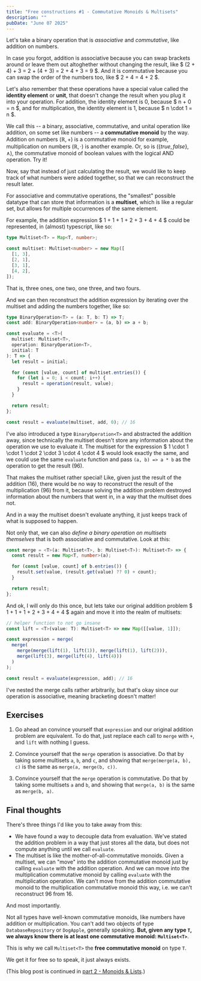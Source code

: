 ```yaml
---
title: "Free constructions #1 - Commutative Monoids & Multisets"
description: ""
pubDate: "June 07 2025"
---
```


Let's take a binary operation that is _associative_ and
_commutative_, like addition on numbers.

In case you forgot, addition is associative because you can swap
brackets around or leave them out altoghether without changing
the result, like $ (2 + 4) + 3 = 2 + (4 + 3) = 2 + 4 + 3 = 9 $.
And it is commutative because you can swap the order of the
numbers too, like $ 2 + 4 = 4 + 2 $.

Let's also remember that these operations have a special
value called the **identity element** or **unit**, that doesn't
change the result when you plug it into your operation. For addition,
the identity element is $0$, because $ n + 0 = n $, and for 
multiplication, the identity element is $1$, because
$ n \cdot 1 = n $.

We call this -- a binary, associative, commutative, and unital operation
like addition, on some set like numbers -- a **commutative
monoid** by the way. Addition on numbers $(\mathbb{R}, +)$
is a commutative monoid for example, multiplication on numbers
$(\mathbb{R}, \cdot)$ is another example. Or, so is $(\lbrace
true, false \rbrace, \land)$, the commutative monoid of boolean
values with the logical AND operation. Try it!

Now, say that instead of just calculating the result, we would
like to keep track of what numbers were added together, so that
we can reconstruct the result later.

For associative and commutative operations, the "smallest"
possible datatype that can store that information is a
**multiset**, which is like a regular set, but allows for
multiple occurrences of the same element.

For example, the addition expression
$ 1 + 1 + 1 + 2 + 3 + 4 + 4 $ could be represented, in (almost)
typescript, like so:

```ts
type Multiset<T> = Map<T, number>;

const multiset: Multiset<number> = new Map([
  [1, 3],
  [2, 1],
  [3, 1],
  [4, 2],
]);
```

That is, three ones, one two, one three, and two fours.

And we can then reconstruct the addition expression by iterating
over the multiset and adding the numbers together, like so:

```ts
type BinaryOperation<T> = (a: T, b: T) => T;
const add: BinaryOperation<number> = (a, b) => a + b;

const evaluate = <T>(
  multiset: Multiset<T>,
  operation: BinaryOperation<T>,
  initial: T
): T => {
  let result = initial;

  for (const [value, count] of multiset.entries()) {
    for (let i = 0; i < count; i++) {
      result = operation(result, value);
    }
  }

  return result;
};

const result = evaluate(multiset, add, 0); // 16
```

I've also introduced a type `BinaryOperation<T>` and
abstracted the addition away, since technically the multiset
doesn't store any information about the operation we use to
evaluate it. The multiset for the expression
$ 1 \cdot 1 \cdot 1 \cdot 2 \cdot 3 \cdot 4 \cdot 4 $ would
look exactly the same, and we could use the same `evaluate`
function and pass `(a, b) => a * b` as the operation to get the
result (96).

That makes the multiset rather special! Like, given just the
result of the addition (16), there would be no way to reconstruct
the result of the multiplication (96) from it, because solving
the addition problem destroyed information about the numbers
that went in, in a way that the multiset does not.

And in a way the multiset doesn't evaluate anything, it just
keeps track of what is supposed to happen.

Not only that, we can also _define a binary operation on
multisets themselves_ that is both associative and commutative.
Look at this:

```ts
const merge = <T>(a: Multiset<T>, b: Multiset<T>): Multiset<T> => {
  const result = new Map<T, number>(a);

  for (const [value, count] of b.entries()) {
    result.set(value, (result.get(value) ?? 0) + count);
  }

  return result;
};
```

And ok, I will only do this once, but lets take our original
addition problem $ 1 + 1 + 1 + 2 + 3 + 4 + 4 $ again and move it
into the realm of multisets:

```ts
// helper function to not go insane
const lift = <T>(value: T): Multiset<T> => new Map([[value, 1]]);

const expression = merge(
  merge(
    merge(merge(lift(1), lift(1)), merge(lift(1), lift(2))),
    merge(lift(3), merge(lift(4), lift(4)))
  )
);

const result = evaluate(expression, add); // 16
```

I've nested the merge calls rather arbitrarily, but that's okay
since our operation is associative, meaning bracketing doesn't
matter!

## Exercises

1. Go ahead an convince yourself that `expression` and our
   original addition problem are equivalent. To do that, just replace
   each call to `merge` with `+`, and `lift` with nothing I guess.

2. Convince yourself that the `merge` operation is associative.
   Do that by taking some multisets `a`, `b`, and `c`, and
   showing that `merge(merge(a, b), c)` is the same as
   `merge(a, merge(b, c))`.

3. Convince yourself that the `merge` operation is commutative.
   Do that by taking some multisets `a` and `b`, and
   showing that `merge(a, b)` is the same as `merge(b, a)`.

## Final thoughts

There's three things I'd like you to take away from this:

- We have found a way to decouple data from evaluation. We've
  stated the addition problem in a way that just stores all the
  data, but does not compute anything until we call `evaluate`.
- The multiset is like the mother-of-all-commutative monoids.
  Given a multiset, we can "move" into the addition commutative
  monoid just by calling `evaluate` with the addition
  operation. And we can move into the multiplication commutative
  monoid by calling `evaluate` with the multiplication
  operation. We can't move from the addition commutative
  monoid to the multiplication commutative monoid this
  way, i.e. we can't reconstruct 96 from 16.

And most importantly.

Not all types have well-known commutative monoids, like
numbers have addition or multiplication. You can't add two
objects of type `DatabaseRepository` or `DogApple`, generally
speaking. **But, given any type `T`, we always know there is at
least one commutative monoid: `Multiset<T>`**.

This is why we call `Multiset<T>` the **free commutative
monoid** on type `T`.

We get it for free so to speak, it just always exists.

(This blog post is continued in
[part 2 - Monoids & Lists](/blog/2025-06-19-free-constructions-2).)
